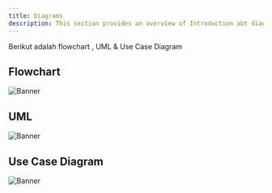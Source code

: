 ```yaml
---
title: Diagrams
description: This section provides an overview of Introduction abt diagram.
---
```


Berikut adalah flowchart , UML & Use Case Diagram
## Flowchart

![Banner](/images/flowchart.png)

## UML

![Banner](/images/uml.png)

## Use Case Diagram

![Banner](/images/usecase.png)